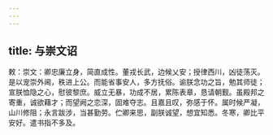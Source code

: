 ```yaml
---
---
---
```

title: 与崇文诏
---



敕：崇文：卿忠廉立身，简直成性。董戎长武，边候乂安；授律西川，凶徒荡灭。是以宠崇外阃，秩进上公。而能省事安人，多方抚俗。谕朕念功之旨，勉其师徒；宣朕恤隐之心，慰彼黎庶。威立无暴，功成不居，累陈表章，恳请朝觐。虽殿邦之寄重，诚欲藉才；而望阙之恋深，固难夺志。且嘉且叹，弥感于怀。属时候严凝，山川修阻；永言跋涉，当甚勤劳。伫卿来思，副朕诚望，想宜知悉。冬寒，卿比平安好。遣书指不多及。